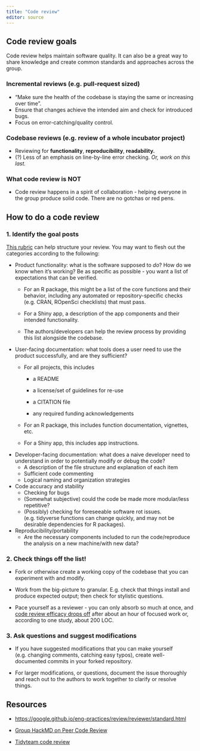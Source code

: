 ```yaml
---
title: "Code review"
editor: source
---
```


## Code review goals

Code review helps maintain software quality. It can also be a great way to share knowledge and create common standards and approaches across the group.

### Incremental reviews (e.g. pull-request sized)

-   "Make sure the health of the codebase is staying the same or increasing over time".
-   Ensure that changes achieve the intended aim and check for introduced bugs.
-   Focus on error-catching/quality control.

### Codebase reviews (e.g. review of a whole incubator project)

-   Reviewing for **functionality**, **reproducibility**, **readability.**
-   (?) Less of an emphasis on line-by-line error checking. *Or, work on this last.*

### What code review is NOT

-   Code review happens in a spirit of collaboration - helping everyone in the group produce solid code. There are no gotchas or red pens.

## How to do a code review

### 1. Identify the goal posts

[This rubric](https://hackmd.io/SeELqmZnSzW9-Y_BhUkQhg?view#Tools) can help structure your review. You may want to flesh out the categories according to the following:

-   Product functionality: what is the software supposed to *do*? How do we know when it's working? Be as specific as possible - you want a list of expectations that can be verified.
    -   For an R package, this might be a list of the core functions and their behavior, including any automated or repository-specific checks (e.g. CRAN, ROpenSci checklists) that must pass.

    -   For a Shiny app, a description of the app components and their intended functionality.

    -   The authors/developers can help the review process by providing this list alongside the codebase.
-   User-facing documentation: what tools does a user need to use the product successfully, and are they sufficient?
    -   For all projects, this includes

        -   a README

        -   a license/set of guidelines for re-use

        -   a CITATION file

        -   any required funding acknowledgements

    -   For an R package, this includes function documentation, vignettes, etc.

    -   For a Shiny app, this includes app instructions.
-   Developer-facing documentation: what does a naive developer need to understand in order to potentially modify or debug the code?
    -   A description of the file structure and explanation of each item
    -   Sufficient code commenting
    -   Logical naming and organization strategies
-   Code accuracy and stability
    -   Checking for bugs
    -   (Somewhat subjective) could the code be made more modular/less repetitive?
    -   (Possibly) checking for foreseeable software rot issues. (e.g. tidyverse functions can change quickly, and may not be desirable dependencies for R packages).
-   Reproducibility/portability
    -   Are the necessary components included to run the code/reproduce the analysis on a new machine/with new data?

### 2. Check things off the list!

-   Fork or otherwise create a working copy of the codebase that you can experiment with and modify.

-   Work from the big-picture to granular. E.g. check that things install and produce expected output; then check for stylistic questions.

-   Pace yourself as a reviewer - you can only absorb so much at once, and [code review efficacy drops off](https://smartbear.com/learn/code-review/best-practices-for-peer-code-review/) after about an hour of focused work or, according to one study, about 200 LOC.

### 3. Ask questions and suggest modifications

-   If you have suggested modifications that you can make yourself (e.g. changing comments, catching easy typos), create well-documented commits in your forked repository.

-   For larger modifications, or questions, document the issue thoroughly and reach out to the authors to work together to clarify or resolve things.

## Resources

-   <https://google.github.io/eng-practices/review/reviewer/standard.html>

-   [Group HackMD on Peer Code Review](https://hackmd.io/SeELqmZnSzW9-Y_BhUkQhg?view)

-   [Tidyteam code review](https://code-review.tidyverse.org/)